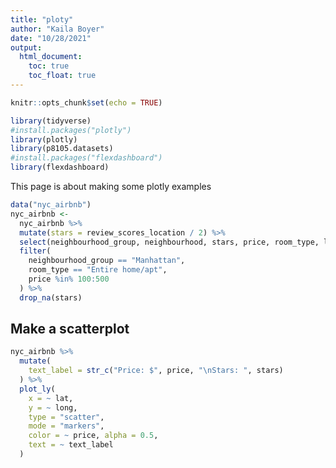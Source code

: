 ```yaml
---
title: "ploty"
author: "Kaila Boyer"
date: "10/28/2021"
output: 
  html_document:
    toc: true
    toc_float: true
---
```


```r
knitr::opts_chunk$set(echo = TRUE)
```

```r
library(tidyverse)
#install.packages("plotly")
library(plotly)
library(p8105.datasets)
#install.packages("flexdashboard")
library(flexdashboard)
```

This page is about making some plotly examples 

```r
data("nyc_airbnb")
nyc_airbnb <- 
  nyc_airbnb %>% 
  mutate(stars = review_scores_location / 2) %>% 
  select(neighbourhood_group, neighbourhood, stars, price, room_type, lat, long) %>% 
  filter(
    neighbourhood_group == "Manhattan", 
    room_type == "Entire home/apt", 
    price %in% 100:500 
  ) %>% 
  drop_na(stars)
```


## Make a scatterplot 

```r
nyc_airbnb %>% 
  mutate(
    text_label = str_c("Price: $", price, "\nStars: ", stars)
  ) %>% 
  plot_ly(
    x = ~ lat, 
    y = ~ long, 
    type = "scatter", 
    mode = "markers", 
    color = ~ price, alpha = 0.5, 
    text = ~ text_label
  )
```


